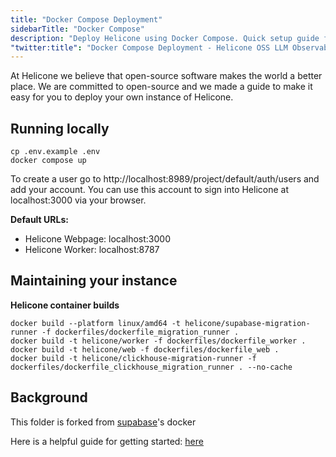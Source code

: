 ```yaml
---
title: "Docker Compose Deployment"
sidebarTitle: "Docker Compose"
description: "Deploy Helicone using Docker Compose. Quick setup guide for running a containerized instance of the LLM observability platform on your local machine or server."
"twitter:title": "Docker Compose Deployment - Helicone OSS LLM Observability"
---
```


At Helicone we believe that open-source software makes the world a better place. We are committed to open-source and we made a guide to make it easy for you to deploy your own instance of Helicone.

## Running locally

```
cp .env.example .env
docker compose up
```

<Note>
  To create a user go to http://localhost:8989/project/default/auth/users and
  add your account. You can use this account to sign into Helicone at
  localhost:3000 via your browser.
</Note>

**Default URLs:**

- Helicone Webpage: localhost:3000
- Helicone Worker: localhost:8787

## Maintaining your instance

**Helicone container builds**

```
docker build --platform linux/amd64 -t helicone/supabase-migration-runner -f dockerfiles/dockerfile_migration_runner .
docker build -t helicone/worker -f dockerfiles/dockerfile_worker .
docker build -t helicone/web -f dockerfiles/dockerfile_web .
docker build -t helicone/clickhouse-migration-runner -f dockerfiles/dockerfile_clickhouse_migration_runner . --no-cache
```

## Background

This folder is forked from [supabase](https://github.com/supabase/supabase/tree/master/docker)'s docker

Here is a helpful guide for getting started: [here](https://supabase.com/docs/guides/self-hosting/docker)
